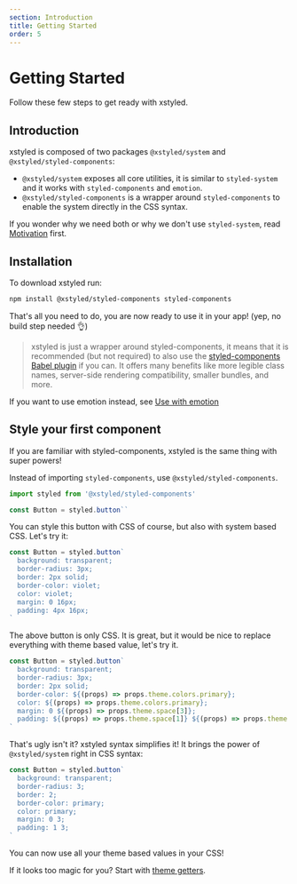 ```yaml
---
section: Introduction
title: Getting Started
order: 5
---
```


# Getting Started

Follow these few steps to get ready with xstyled.

## Introduction

xstyled is composed of two packages `@xstyled/system` and `@xstyled/styled-components`:

- `@xstyled/system` exposes all core utilities, it is similar to `styled-system` and it works with `styled-components` and `emotion`.
- `@xstyled/styled-components` is a wrapper around `styled-components` to enable the system directly in the CSS syntax.

If you wonder why we need both or why we don't use `styled-system`, read [Motivation](/docs/motivation/) first.

## Installation

To download xstyled run:

```bash
npm install @xstyled/styled-components styled-components
```

That's all you need to do, you are now ready to use it in your app! (yep, no build step needed 👌)

> xstyled is just a wrapper around styled-components, it means that it is recommended (but not required) to also use the [styled-components Babel plugin](https://github.com/styled-components/babel-plugin-styled-components) if you can. It offers many benefits like more legible class names, server-side rendering compatibility, smaller bundles, and more.

If you want to use emotion instead, see [Use with emotion](/docs/emotion)

## Style your first component

If you are familiar with styled-components, xstyled is the same thing with super powers!

Instead of importing `styled-components`, use `@xstyled/styled-components`.

```js
import styled from '@xstyled/styled-components'

const Button = styled.button``
```

You can style this button with CSS of course, but also with system based CSS. Let's try it:

```js
const Button = styled.button`
  background: transparent;
  border-radius: 3px;
  border: 2px solid;
  border-color: violet;
  color: violet;
  margin: 0 16px;
  padding: 4px 16px;
`
```

The above button is only CSS. It is great, but it would be nice to replace everything with theme based value, let's try it.

```js
const Button = styled.button`
  background: transparent;
  border-radius: 3px;
  border: 2px solid;
  border-color: ${(props) => props.theme.colors.primary};
  color: ${(props) => props.theme.colors.primary};
  margin: 0 ${(props) => props.theme.space[3]};
  padding: ${(props) => props.theme.space[1]} ${(props) => props.theme.space[3]};
`
```

That's ugly isn't it? xstyled syntax simplifies it! It brings the power of `@xstyled/system` right in CSS syntax:

```js
const Button = styled.button`
  background: transparent;
  border-radius: 3;
  border: 2;
  border-color: primary;
  color: primary;
  margin: 0 3;
  padding: 1 3;
`
```

You can now use all your theme based values in your CSS!

If it looks too magic for you? Start with [theme getters](/docs/system-utilities/#theme-getters).
